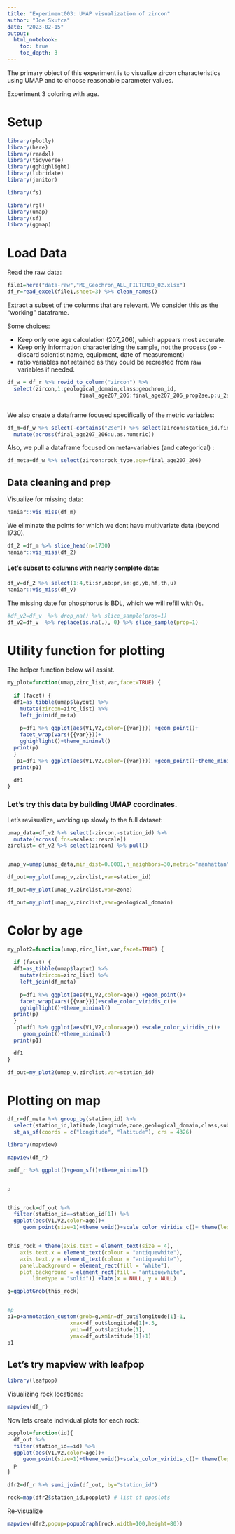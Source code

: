 ```yaml
---
title: "Experiment003: UMAP visualization of zircon"
author: "Joe Skufca"
date: "2023-02-15"
output: 
  html_notebook:
    toc: true
    toc_depth: 3
---
```


The primary object of this experiment is to visualize zircon characteristics using UMAP and to choose reasonable parameter values.  

Experiment 3 coloring with age.


# Setup

```r
library(plotly)
library(here)
library(readxl)
library(tidyverse)
library(gghighlight)
library(lubridate)
library(janitor)

library(fs)

library(rgl)
library(umap)
library(sf)
library(ggmap)
```


# Load Data

Read the raw data:

```r
file1=here("data-raw","ME_Geochron_ALL_FILTERED_02.xlsx")
df_r=read_excel(file1,sheet=3) %>% clean_names() 

```

Extract a subset of the columns that are relevant.  We consider this as the "working" dataframe.

Some choices:

* Keep only one age calculation (207_206), which appears most accurate.
* Keep only information characterizing the sample, not the process (so - discard scientist name, equipment, date of measurement)
* ratio variables not retained as they could be recreated from raw variables if needed.

```r
df_w = df_r %>% rowid_to_column("zircon") %>%
  select(zircon,1:geological_domain,class:geochron_id,
                       final_age207_206:final_age207_206_prop2se,p:u_2se)



```

We also create a dataframe focused specifically of the metric variables:

```r
df_m=df_w %>% select(-contains("2se")) %>% select(zircon:station_id,final_age207_206:u ) %>%
  mutate(across(final_age207_206:u,as.numeric))
```

Also, we pull a dataframe focused on meta-variables (and categorical) :

```r
df_meta=df_w %>% select(zircon:rock_type,age=final_age207_206)
```


## Data cleaning and prep

Visualize for missing data:

```r
naniar::vis_miss(df_m)
```

We eliminate the points for which we dont have multivariate data (beyond 1730).

```r
df_2 =df_m %>% slice_head(n=1730)
naniar::vis_miss(df_2)
```


#### Let's subset to columns with nearly complete data:

```r
df_v=df_2 %>% select(1:4,ti:sr,nb:pr,sm:gd,yb,hf,th,u)
naniar::vis_miss(df_v)
```

The missing date for phosphorus is BDL, which we will refill with 0s.

```r
#df_v2=df_v  %>% drop_na() %>% slice_sample(prop=1)
df_v2=df_v  %>% replace(is.na(.), 0) %>% slice_sample(prop=1)

```

# Utility function for plotting

The helper function below will assist.

```r
my_plot=function(umap,zirc_list,var,facet=TRUE) {
  
  if (facet) {
  df1=as_tibble(umap$layout) %>%
    mutate(zircon=zirc_list) %>% 
    left_join(df_meta) 
  
    p=df1 %>% ggplot(aes(V1,V2,color={{var}})) +geom_point()+
    facet_wrap(vars({{var}}))+
    gghighlight()+theme_minimal()
  print(p)
  }
   p1=df1 %>% ggplot(aes(V1,V2,color={{var}})) +geom_point()+theme_minimal()
  print(p1)

  df1
}

```



### Let's try this data by building UMAP coordinates.


Let's revisualize, working up slowly to the full dataset:


 
```r
umap_data=df_v2 %>% select(-zircon,-station_id) %>%
  mutate(across(.fns=scales::rescale))
zirclist= df_v2 %>% select(zircon) %>% pull()


umap_v=umap(umap_data,min_dist=0.0001,n_neighbors=30,metric="manhattan")

```
 
```r
df_out=my_plot(umap_v,zirclist,var=station_id)
```

```r
df_out=my_plot(umap_v,zirclist,var=zone)
```

```r
df_out=my_plot(umap_v,zirclist,var=geological_domain)
```



# Color by age


```r
my_plot2=function(umap,zirc_list,var,facet=TRUE) {
  
  if (facet) {
  df1=as_tibble(umap$layout) %>%
    mutate(zircon=zirc_list) %>% 
    left_join(df_meta) 
  
    p=df1 %>% ggplot(aes(V1,V2,color=age)) +geom_point()+
    facet_wrap(vars({{var}}))+scale_color_viridis_c()+
    gghighlight()+theme_minimal()
  print(p)
  }
   p1=df1 %>% ggplot(aes(V1,V2,color=age)) +scale_color_viridis_c()+
     geom_point()+theme_minimal()
  print(p1)

  df1
}

```

```r
df_out=my_plot2(umap_v,zirclist,var=station_id)
```

# Plotting on map

```r
df_r=df_meta %>% group_by(station_id) %>% 
  select(station_id,latitude,longitude,zone,geological_domain,class,subclass,rock_type) %>% summarise_all(first) %>% ungroup() %>%
  st_as_sf(coords = c("longitude", "latitude"), crs = 4326)


```

```r
library(mapview)

mapview(df_r)
```





```r
p=df_r %>% ggplot()+geom_sf()+theme_minimal()


p


this_rock=df_out %>% 
  filter(station_id==station_id[1]) %>% 
  ggplot(aes(V1,V2,color=age))+
     geom_point(size=1)+theme_void()+scale_color_viridis_c()+ theme(legend.position = "none")


this_rock + theme(axis.text = element_text(size = 4),
    axis.text.x = element_text(colour = "antiquewhite"),
    axis.text.y = element_text(colour = "antiquewhite"),
    panel.background = element_rect(fill = "white"),
    plot.background = element_rect(fill = "antiquewhite",
        linetype = "solid")) +labs(x = NULL, y = NULL)

g=ggplotGrob(this_rock)


#p
p1=p+annotation_custom(grob=g,xmin=df_out$longitude[1]-1,
                    xmax=df_out$longitude[1]+.5,
                    ymin=df_out$latitude[1],
                    ymax=df_out$latitude[1]+1)
p1

```


## Let's try mapview with leafpop
```r
library(leafpop)
```

Visualizing rock locations:
```r
mapview(df_r)
```

Now lets create individual plots for each rock:

```r

popplot=function(id){
  df_out %>% 
  filter(station_id==id) %>% 
  ggplot(aes(V1,V2,color=age))+
     geom_point(size=1)+theme_void()+scale_color_viridis_c()+ theme(legend.position = "none") -> p
  p
}

dfr2=df_r %>% semi_join(df_out, by="station_id")

rock=map(dfr2$station_id,popplot) # list of ppoplots

```

Re-visualize
```r
mapview(dfr2,popup=popupGraph(rock,width=100,height=80))
```

